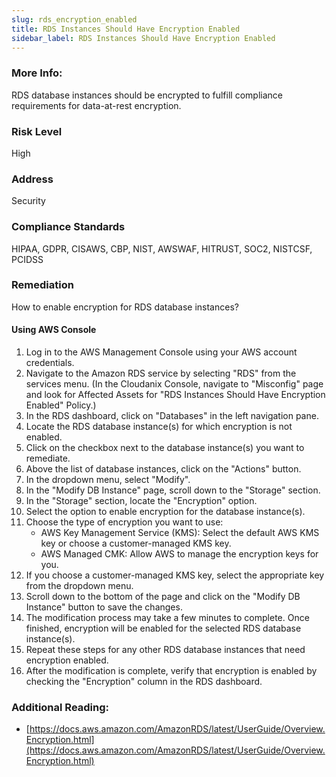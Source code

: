 ```yaml
---
slug: rds_encryption_enabled
title: RDS Instances Should Have Encryption Enabled
sidebar_label: RDS Instances Should Have Encryption Enabled
---
```


### More Info:

RDS database instances should be encrypted to fulfill compliance requirements for data-at-rest encryption.

### Risk Level

High

### Address

Security

### Compliance Standards

HIPAA, GDPR, CISAWS, CBP, NIST, AWSWAF, HITRUST, SOC2, NISTCSF, PCIDSS

### Remediation

How to enable encryption for RDS database instances?

#### Using AWS Console

1. Log in to the AWS Management Console using your AWS account credentials.
2. Navigate to the Amazon RDS service by selecting "RDS" from the services menu.
    (In the Cloudanix Console, navigate to "Misconfig" page and look for Affected Assets for "RDS Instances Should Have Encryption Enabled" Policy.)
3. In the RDS dashboard, click on "Databases" in the left navigation pane.
4. Locate the RDS database instance(s) for which encryption is not enabled.
5. Click on the checkbox next to the database instance(s) you want to remediate.
6. Above the list of database instances, click on the "Actions" button.
7. In the dropdown menu, select "Modify".
8. In the "Modify DB Instance" page, scroll down to the "Storage" section.
9. In the "Storage" section, locate the "Encryption" option.
10. Select the option to enable encryption for the database instance(s).
11. Choose the type of encryption you want to use:
    - AWS Key Management Service (KMS): Select the default AWS KMS key or choose a customer-managed KMS key.
    - AWS Managed CMK: Allow AWS to manage the encryption keys for you.
12. If you choose a customer-managed KMS key, select the appropriate key from the dropdown menu.
13. Scroll down to the bottom of the page and click on the "Modify DB Instance" button to save the changes.
14. The modification process may take a few minutes to complete. Once finished, encryption will be enabled for the selected RDS database instance(s).
15. Repeat these steps for any other RDS database instances that need encryption enabled.
16. After the modification is complete, verify that encryption is enabled by checking the "Encryption" column in the RDS dashboard.

### Additional Reading:

- [https://docs.aws.amazon.com/AmazonRDS/latest/UserGuide/Overview.Encryption.html](https://docs.aws.amazon.com/AmazonRDS/latest/UserGuide/Overview.Encryption.html) 

